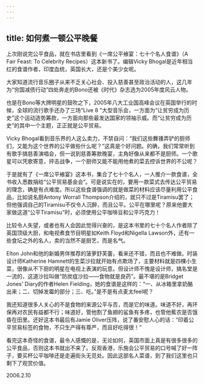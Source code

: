 ```yaml
---
---
---
```

title: 如何煮一顿公平晚餐
---




上次刚说完公平食品，就在书店里看到《一席公平飨宴：七十个名人食谱》（A Fair Feast: To Celebrity Recipes）这本新书了。编辑Vicky Bhogal是近年相当红的食谱作者，印度血统，英国长大，还是个美少女呢。

大家知道流行音乐圈子从来不乏关心社会、投入慈善甚至政治活动的人，这几年为“穷国减债行动”四处奔走的Bono还被《时代》杂志选为2005年度风云人物。

也是在Bono等大牌明星的鼓吹之下，2005年八大工业国高峰会议在英国举行的时候，全球的流行歌手还办了三场“Live 8 ”大型音乐会，一方面为“让贫穷成为历史”这个运动造势筹款，一方面向那些最发达国家的领袖示威。而“让贫穷成为历史”的其中一个主题，正正就是公平贸易。

Vicky Bhogal看到音乐界的人这么卖力，不禁自问：“我们这些舞镬弄铲的厨师们，又能为这个世界的公平做些什么呢？”这真是个好问题。的确，我们常常听到有歌手搞慈善演唱会，但一说到慈善筹款晚宴，主角好像从来都不是厨师。一个歌星可以凭歌寄意，抨击战争，一个厨师又能不能用他煮的菜去控诉世界的不公呢？

于是就有了《一席公平飨宴》这本书，集合了七十个名人，一人推介一款食谱，全书收入悉数捐给“公平贸易基金会”。可是说实在的，要用一款菜式去传达公平贸易的理念，确是有点难度。所以这些食谱强调的就是做菜的材料应该尽量利用公平食品，比如说名厨Antony Worrall Thompson介绍的，就只不过是Tiramisu罢了；但他强调自己的Tiramisu不仅令人沉醉，而且公平。公平在哪里呢？原来他要大家做这道“公平Tiramisu”时，必须使用公平咖啡豆和公平巧克力！

比较令人失望，或者也有人会因此觉得兴奋的，是这本书里的七十个名人作者除了英国顶级大厨，和电视煮食节目明星如Keith Floyd和Nigella Lawson外，还有一些食坛之外的名人，卖的当然不是厨艺，而是名气。

Elton John和他的新婚男伴推荐的菠萝舒芙蕾，看来还不错，而且也不难做。时装设计师Katherine Hamnett的生菜沙拉就开始有点欺场了，主要材料就是四棵小生菜，很像从不下厨的明星在电视上表演的玩意。但设计师不愧是设计师，搞名堂是一流的，这道沙拉叫做“防炭疽沙拉——食物就是良药”。最不堪的是Bridget Jones' Diary的作者Helen Fielding，她的食谱是这样的：“一、从冰箱里拿奶酪出来；二、切掉发霉的部分；三、吃。”是不是有点麦太feel呢？

我还知道很多人关心的不是食物的来源公平与否，而是它的味道。味道不好，再环保再对农民有益都不行；味道好，管他割了鱼翅的鲨鱼有多疼，也管他蕉农是否饿昏在田里。还好这本书最后有Jamie Oliver压阵，说了番安慰人心的话：“印着公平贸易标签的食物，不只生产得有尊严，而且好吃得很！”

看完这本奇怪的食谱，最令人感慨的是，无论如何，英国市面上真是有很多很多的公平食品，否则这本书就出不来了。反观香港，乐施会公平贸易的口号喊了好一阵子，要买杯公平咖啡还是走遍街头无觅处。因此这部名人菜谱，到了我们这里也只剩下了观赏价值。





2006.2.10